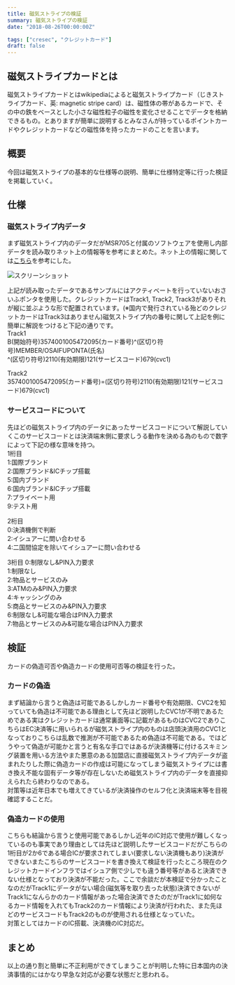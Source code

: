 ```yaml
---
title: 磁気ストライプの検証
summary: 磁気ストライプの検証
date: "2018-08-26T00:00:00Z"

tags: ["cresec", "クレジットカード"]
draft: false
---
```


## 磁気ストライプカードとは

磁気ストライプカードとはwikipediaによると磁気ストライプカード（じきストライプカード、英: magnetic stripe card）は、磁性体の帯があるカードで、その中の鉄をベースとした小さな磁性粒子の磁性を変化させることでデータを格納できるもの。とありますが簡単に説明するとみなさんが持っているポイントカードやクレジットカードなどの磁性体を持ったカードのことを言います。

## 概要

今回は磁気ストライプの基本的な仕様等の説明、簡単に仕様特定等に行った検証を掲載していく。

## 仕様

### 磁気ストライプ内データ

まず磁気ストライプ内のデータだがMSR705と付属のソフトウェアを使用し内部データを読み取りネット上の情報等を参考にまとめた。ネット上の情報に関しては[こちら](https://en.wikipedia.org/wiki/Magnetic_stripe_card)を参考にした。

![スクリーンショット](/static/images/blog/mstripe0.png)

上記が読み取ったデータであるサンプルにはアクティベートを行っていないおさいふポンタを使用した。クレジットカードはTrack1, Track2, Track3がありそれが縦に並ぶような形で配置されています。(※国内で発行されている殆どのクレジットカードはTrack3はありません)磁気ストライプ内の番号に関して上記を例に簡単に解説をつけると下記の通りです。  
Track1  
B(開始符号)3574001005472095(カード番号)^(区切り符号)MEMBER/OSAIFUPONTA(氏名)  
^(区切り符号)2110(有効期限)121(サービスコード)679(cvc1)

Track2  
3574001005472095(カード番号)=(区切り符号)2110(有効期限)121(サービスコード)679(cvc1)

### サービスコードについて

先ほどの磁気ストライプ内のデータにあったサービスコードについて解説していくこのサービスコードとは決済端末側に要求しうる動作を決める為のもので数字によって下記の様な意味を持つ。  
1桁目  
1:国際ブランド  
2:国際ブランド&ICチップ搭載  
5:国内ブランド  
6:国内ブランド&ICチップ搭載  
7:プライベート用  
9:テスト用  

2桁目  
0:決済機側で判断  
2:イシュアーに問い合わせる  
4:二国間協定を除いてイシュアーに問い合わせる

3桁目
0:制限なし&PIN入力要求  
1:制限なし  
2:物品とサービスのみ  
3:ATMのみ&PIN入力要求  
4:キャッシングのみ  
5:商品とサービスのみ&PIN入力要求  
6:制限なし&可能な場合はPIN入力要求  
7:物品とサービスのみ&可能な場合はPIN入力要求

## 検証

カードの偽造可否や偽造カードの使用可否等の検証を行った。

### カードの偽造

まず結論から言うと偽造は可能であるしかしカード番号や有効期限、CVC2を知っていても偽造は不可能である理由として先ほど説明したCVC1が不明であるためである実はクレジットカードは通常裏面等に記載があるものはCVC2でありこちらはEC決済等に用いられるが磁気ストライプ内のものは店頭決済用のCVC1となっておりこちらは乱数で推測が不可能であるため偽造は不可能である。ではどうやって偽造が可能かと言うと有名な手口ではあるが決済機等に付けるスキミング装置を用いる方法やまた悪意のある加盟店に直接磁気ストライプ内データが盗まれたりした際に偽造カードの作成は可能になってしまう磁気ストライプには書き換え不能な固有データ等が存在しないため磁気ストライプ内のデータを直接抑えられたら終わりなのである。  
対策等は近年日本でも増えてきているが決済操作のセルフ化と決済端末等を目視確認することだ。

### 偽造カードの使用

こちらも結論から言うと使用可能であるしかし近年のIC対応で使用が難しくなっているのも事実であり理由としては先ほど説明したサービスコードだがこちらの1桁目が2か6である場合ICが要求されてしまい(要求しない決済機もあり)決済ができないまたこちらのサービスコードを書き換えて検証を行ったところ現在のクレジットカードインフラではイシュア側で少しでも違う番号等があると決済できない仕様となっており決済が不能だった。ここで余談だが本検証で分かったことなのだがTrack1にデータがない場合(磁気等を取り去った状態)決済できないがTrack1になんらかのカード情報があった場合決済できたのだがTrack1に如何なるカード情報を入れてもTrack2のカード情報により決済が行われた、また先ほどのサービスコードもTrack2のものが使用される仕様となっていた。  
対策としてはカードのIC搭載、決済機のIC対応だ。

## まとめ

以上の通り割と簡単に不正利用ができてしまうことが判明した特に日本国内の決済事情的にはかなり早急な対応が必要な状態だと思われる。
